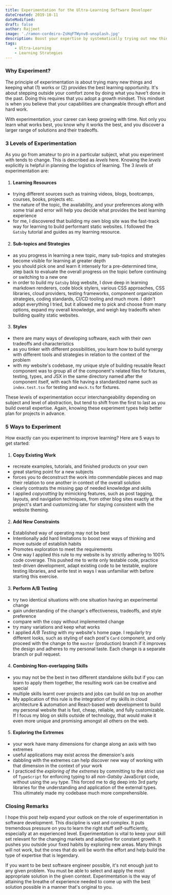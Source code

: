 ```yaml
---
title: Experimentation for the Ultra-Learning Software Developer
dateCreated: 2019-10-11
dateModified: 
draft: false
author: Rajjeet
image: './ramon-cordeiro-ZsHqFTWynv8-unsplash.jpg'
description: Boost your expertise by systematically trying out new things
tags:
    - Ultra-Learning
    - Learning Strategies
---
```


### Why Experiment?

The principle of experimentation is about trying many new things and keeping what (1) works or (2) provides the best learning opportunity. It's about stepping outside your comfort zone by doing what you have't done in the past. Doing this requires that you adopt a growth mindset. This mindset is when you believe that your capabilities are changeable through effort and hard work. 

With experimentation, your career can keep growing with time. Not only you learn what works best, you know why it works the best, and you discover a larger range of solutions and their tradeoffs. 

### 3 Levels of Experimentation

As you go from amateur to pro in a particular subject, what you experiment with tends to change. This is described as _levels_ here. Knowing the _levels_ explicitly is helpful in planning the logistics of learning. The 3 _levels_ of experimentation are:   

1. #### Learning Resources
* trying different sources such as training videos, blogs, bootcamps, courses, books, projects etc.
* the nature of the topic, the availability, and your preferences along with some trial and error will help you decide what provides the best learning experience
* for me, I discovered that building my own blog site was the fast-track way for learning to build performant static websites. I followed the `Gatsby` tutorial and guides as my learning resource.
        
2. #### Sub-topics and Strategies
* as you progress in learning a new topic, many sub-topics and strategies become visible for learning at greater depth 
* you should pick one and learn it intensely for a pre-determined time, step back to evaluate the overall progress on the topic before continuing or switching to a new one
* in order to build my `Gatsby` blog website, I dove deep in learning markdown renderers, code block stylers, various CSS approaches, CSS libraries, cloud providers, testing frameworks, component organization strategies, coding standards, CI/CD tooling and much more. I didn't adopt everything I tried, but it allowed me to pick and choose from many options, expand my overall knowledge, and weigh key tradeoffs when building quality static websites.
    
3. #### Styles
* there are many ways of developing software, each with their own tradeoffs and characteristics
* as you tinker with different possibilities, you learn how to build synergy with different tools and strategies in relation to the context of the problem
* with my website's codebase, my unique style of building reusable React component was to group all of the component's related files for fixtures, testing, types, and JSX in the same directory named after the component itself, with each file having a standardized name such as `index.test.tsx` for testing and `mock.ts` for fixtures. 

These levels of experimentation occur interchangeability depending on subject and level of abstraction, but tend to shift from the first to last as you build overall expertise. Again, knowing these experiment types help better plan for projects in advance.

### 5 Ways to Experiment

How exactly can you experiment to improve learning? Here are 5 ways to get started:

1. #### Copy Existing Work
* recreate examples, tutorials, and finished products on your own
* great starting point for a new subjects
* forces you to deconstruct the work into commendable pieces and map their relation to one another in context of the overall solution 
* clearly contrasts the missing gap of needed knowledge and skills
* I applied _copycatting_ by mimicking features, such as post tagging, layouts, and navigation techniques, from other blog sites exactly at the project's start and customizing later for staying consistent with the website theming.

2. #### Add New Constraints
* Established way of operating may not be best
* Intentionally add hard limitations to boost new ways of thinking and move outside of establish habits
* Promotes exploration to meet the requirements
* One way I applied this rule to my website is by strictly adhering to 100% code coverage. This pushed me to write only testable code, practice test-driven development, adapt existing code to be testable, explore testing libraries, and write test in ways I was unfamiliar with before starting this exercise.  

3. #### Perform A/B Testing
* try two identical situations with one situation having an experimental change
* gain understanding of the change's effectiveness, tradeoffs, and style preference 
* compare with the copy without implemented change
* try many variations and keep what works
* I applied _A/B Testing_ with my website's home page. I regularly try different looks, such as styling of each post's `Card` component, and only proceed with the change to the `master` (production) branch if it improves the design and adheres to my personal taste. Each change is a separate branch or pull request.     

4. #### Combining Non-overlapping Skills
* you may not be the best in two different standalone skills but if you can learn to apply them together, the resulting work can be creative and special
* multiple skills learnt over projects and jobs can build on top on another
* My application of this rule is the integration of my skills in cloud architecture & automation and React-based web development to build my personal website that is fast, cheap, reliable, and fully customizable. If I focus my blog on skills outside of technology, that would make it even more unique and promising amongst all others on the web. 

5. #### Exploring the Extremes   
* your work have many dimensions for change along an axis with two extremes
* useful applications may exist across the dimension's axis
* dabbling with the extremes can help discover new way of working with that dimension in the context of your work
* I practiced the _exploring of the extremes_ by committing to the strict use of `TypeScript` for enforcing typing to all _non-Gatsby_ JavaScript code, without using the `any` type. This forced me to dig deep into 3rd party libraries for the understanding and application of the external types. This ultimately made my codebase much more comprehensible.  
        
### Closing Remarks
 I hope this post help expand your outlook on the role of experimentation in software development. This discipline is vast and complex. It puts tremendous pressure on you to learn the right stuff self-sufficiently, especially at an experienced level. Experimentation is vital to keep your skill set relevant for the changing markets and adaptive for constant growth. It pushes you outside your fixed habits by exploring new areas. Many things will not work, but the ones that do will be worth the effort and help build the type of expertise that is legendary. 
 
 If you want to be best software engineer possible, it's not enough just to any given problem. You must be able to select and apply the most appropriate solution in the given context. Experimentation is the way of attaining the breathe of experience needed to come up with the best solution possible in a manner that's original to you.       